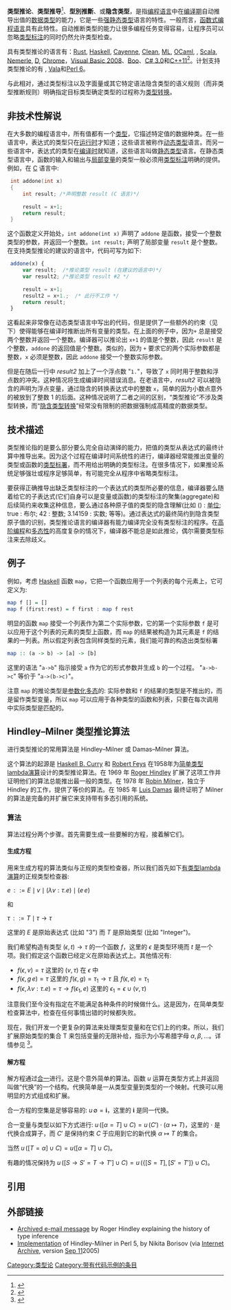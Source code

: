{{NoteTA
|G1 = IT
|1 = zh-cn:类型; zh-tw:型別;
}}{{Type systems}}
'''类型推论'''、'''类型推导'''<ref>{{cite book |author1=祁宇 |title=深入应用C++11：代码优化与工程级应用 |date=2015-5 |publisher=机械工业出版社 |isbn=9787111500698 |accessdate=2020-03-03 |url=https://book.51cto.com/art/201506/480666.htm |archive-date=2020-03-03 |archive-url=https://web.archive.org/web/20200303204623/https://book.51cto.com/art/201506/480666.htm |dead-url=no }}</ref>、'''型別推斷'''、或'''隐含类型'''，是指[[编程语言|编程语言]]中在[[编译期|编译期]]自动推导出值的[[数据类型|数据类型]]的能力，它是一些[[强类型|强]][[静态类型|静态类型]]语言的特性。一般而言，[[函数式编程语言|函数式编程语言]]具有此特性。自动推断类型的能力让很多编程任务变得容易，让程序员可以忽略[[类型标注|类型标注]]的同时仍然允许类型检查。

具有类型推论的语言有：[[Rust|Rust]], [[Haskell|Haskell]], [[Cayenne|Cayenne]], [[Clean_(编程语言)|Clean]], [[ML语言|ML]], [[OCaml|OCaml]], {{en-link|Epigram (编程语言)|Epigram (programming language)|Epigram}}, [[Scala|Scala]], [[Nemerle|Nemerle]], [[D语言|D]], [[Google_Chrome|Chrome]]，[[Visual_Basic_2008|Visual Basic 2008]]、[[Boo|Boo]]、[[C_Sharp|C# 3.0]]和[[C++11|C++11]]<ref>{{Cite web |url=http://www.artima.com/cppsource/cpp0x.html |title=C++0x |access-date=2007-11-02 |archive-date=2020-11-09 |archive-url=https://web.archive.org/web/20201109042832/https://www.artima.com/cppsource/cpp0x.html |dead-url=no }}</ref>。计划支持类型推论的有 {{en-link|Fortress (编程语言)|Fortress (programming language)|Fortress}}, [[Vala|Vala]]和[[Perl_6|Perl 6]]。

与此相对，通过类型标注以及字面量或其它特定语法隐含类型的语义规则（而非类型推断规则）明确指定目标类型确定类型的过程称为[[类型转换|类型转换]]。

==非技术性解说==
在大多数的编程语言中，所有值都有一个[[数据类型|类型]]，它描述特定值的数据种类。在一些语言中，表达式的类型只在[[執行期|运行时]]才知道；这些语言被称作[[动态类型|动态类型]]语言。而另一些语言中，表达式的类型在[[编译时|编译时]]就知道，这些语言叫做[[静态类型|静态类型]]语言。在静态类型语言中，函数的输入和输出与[[局部变量|局部变量]]的类型一般必须用[[类型标注|类型标注]]明确的提供。例如，在 [[C语言|C]] 语言中:
<syntaxhighlight lang="c">
 int addone(int x)
 {
     int result; /*声明整数 result (C 语言)*/
 
     result = x+1;
     return result;
 }
</syntaxhighlight>
这个函数定义开始处，<code>int addone(int x)</code> 声明了 <code>addone</code> 是函数，接受一个整数类型的参数，并返回一个整数。<code>int result;</code> 声明了局部变量 <code>result</code> 是个整数。在支持类型推论的建议的语言中，代码可写为如下:
<syntaxhighlight lang="javascript">
 addone(x) {
     var result;  /*推论类型 result (在建议的语言中)*/
     var result2; /*推论类型 result #2 */
 
     result = x+1;
     result2 = x+1.;  /* 此行不工作 */
     return result;
 }
</syntaxhighlight>
这看起来非常像在动态类型语言中写出的代码，但是提供了一些额外的约束（见下）使得能够在编译时推断出所有变量的类型。在上面的例子中，因为<code>+</code> 总是接受两个整数并返回一个整数。编译器可以推论出 <code>x+1</code> 的值是个整数，因此 <code>result</code> 是个整数，<code>addone</code> 的返回值是个整数。类似的，因为 <code>+</code> 要求它的两个实际参数都是整数，<code>x</code> 必须是整数，因此 <code>addone</code> 接受一个整数实际参数。

但是在随后一行中 ''result2'' 加上了一个浮点数 "<code>1.</code>"，导致了 <code>x</code> 同时用于整数和浮点数的冲突。这种情况将生成编译时间错误消息。在老语言中，''result2'' 可以被隐含的声明为浮点变量，通过隐含的转换表达式中的整数 <code>x</code>，简单的因为小数点意外的被放到了整数 1 的后面。这种情况说明了二者之间的区别，“类型推论”不涉及类型转换，而“[[隐含类型转换|隐含类型转换]]”经常没有限制的把数据强制成高精度的数据类型。

==技术描述==

类型推论指的是要么部分要么完全自动演绎的能力，把值的类型从表达式的最终计算中推导出来。因为这个过程在编译时间系统性的进行，编译器经常能推出变量的类型或函数的[[类型标署|类型标署]]，而不用给出明确的类型标注。在很多情况下，如果推论系统足够强壮或程序足够简单，有可能完全从程序中省略类型标注。

要获得正确推导出缺乏类型标注的一个表达式的类型所必要的信息，编译器要么随着给它的子表达式(它们自身可以是变量或函数)的类型标注的聚集(aggregate)和后续简约来收集这种信息，要么通过各种原子值的类型的隐含理解(比如 () : [[单位类型|单位]]; true : 布尔; 42 : 整数; 3.14159 : 实数; 等等)。通过表达式的最终简约到隐含类型原子值的识别，类型推论语言的编译器有能力编译完全没有类型标注的程序。在[[高阶编程|高阶编程]]和[[多态性|多态性]]的高度复杂的情况下，编译器不能总是如此推论，偶尔需要类型标注来去除歧义。

==例子==

例如，考虑 [[Haskell|Haskell]] 函数 <code>map</code>，它把一个函数应用于一个列表的每个元素上，它可定义为:
<syntaxhighlight lang="haskell">
map f [] = []
map f (first:rest) = f first : map f rest
</syntaxhighlight>
明显的函数 <code>map</code> 接受一个列表作为第二个实际参数，它的第一个实际参数 <code>f</code> 是可以应用于这个列表的元素的类型上函数，而 <code>map</code> 的结果被构造为其元素是 <code>f</code> 的结果的一列表。所以假定列表包含同样类型的元素，我们能可靠的构造出类型标署
<syntaxhighlight lang="haskell">
map :: (a -> b) -> [a] -> [b]
</syntaxhighlight>
这里的语法 "<code>a->b</code>" 指示接受 <code>a</code> 作为它的形式参数并生成 <code>b</code> 的一个过程。 "<code>a->b->c</code>" 等价于 "<code>a->(b->c)</code>"。

注意 <code>map</code> 的推论类型是[[类型多态性|参数化多态]]的: 实际参数和 <code>f</code> 的结果的类型是不推出的，而是留作类型变量，所以 <code>map</code> 可以应用于各种类型的函数和列表，只要在每次调用中实际类型是匹配的。

==Hindley–Milner 类型推论算法==

进行类型推论的常用算法是 Hindley–Milner 或 Damas–Milner 算法。

这个算法的起源是 [[Haskell_B._Curry|Haskell B. Curry]] 和 [[Robert_Feys|Robert Feys]] 在1958年为[[简单类型lambda演算|简单类型lambda演算]]设计的类型推论算法。在 1969 年 [[Roger_Hindley|Roger Hindley]] 扩展了这项工作并证明他们的算法总能推出最一般的类型。在 1978 年 [[Robin_Milner|Robin Milner]]，独立于 Hindley 的工作，提供了等价的算法。在 1985 年 [[Luis_Damas|Luis Damas]] 最终证明了 Milner 的算法是完备的并扩展它来支持带有多态引用的系统。

===算法===

算法过程分两个步骤。首先需要生成一些要解的方程，接着解它们。
====生成方程====

用来生成方程的算法类似与正规的类型检查器，所以我们首先如下[[有类型lambda演算|有类型lambda演算]]的正规类型检查器:

<math>e \, ::= E \mid v \mid (\lambda v:\tau. e) \mid (e\, e)</math>

和

<math>\tau \, ::= T \mid \tau \to \tau </math>

这里的 <math>E</math> 是原始表达式 (比如 "3") 而 <math>T</math> 是原始类型 (比如 "Integer")。

我们希望构造有类型 <math>(\epsilon, t) \to \tau</math> 的一个函数 <math>f</math>，这里的 <math>\epsilon</math> 是类型环境而 <math>t</math> 是一个项。我们假定这个函数已经定义在原始表达式上。其他情况有:

* <math>f(\epsilon, v) = \tau</math> 这里的 <math>(v, \tau)</math> 在 <math>\epsilon</math> 中
* <math>f(\epsilon, g\, e) = \tau</math> 这里的 <math>f(\epsilon, g) = \tau_1 \to \tau</math> 且 <math>f(\epsilon, e) = \tau_1</math>
* <math>f(\epsilon, \lambda v:\tau. e) = \tau \to f(\epsilon_1, e)</math> 这里的 <math>\epsilon_1 = \epsilon \cup (v, \tau)</math>

注意我们至今没有指定在不能满足各种条件的时候做什么。这是因为，在简单类型检查算法中，检查在任何事情出错的时候都失败。

现在，我们开发一个更复杂的算法来处理类型变量和在它们上的约束。所以，我们扩展原始类型的集合 T 来包括变量的无限补给，指示为小写希腊字母 <math>\alpha, \beta, ...</math>。详情参见 <ref>{{cite book | author=[[Benjamin_C._Pierce|Pierce, Benjamin C.]] | title=Types and Programming Languages | publisher=MIT Press | year=2002 | id=ISBN 0-262-16209-1
}}</ref>。

====解方程====

解方程通过[[合一|合一]]进行。这是个意外简单的算法。函数 <math>u</math> 运算在类型方式上并返回叫做“代换”的一个结构。代换简单是一从类型变量到类型的一个映射。代换可以用明显的方式组成和扩展。

合一方程的空集是足够容易的: <math>u\, \emptyset = \mathbf{i}</math>，这里的 <math>\mathbf{i}</math> 是同一代换。

合一变量与类型以如下方式进行: <math>u\, ([\alpha = T] \cup C) = u\, (C') \cdot (\alpha \mapsto T)</math>，这里的 <math>\cdot</math> 是代换合成算子，而 <math>C'</math> 是保持约束 <math>C</math> 于应用到它的新代换 <math>\alpha \mapsto T</math> 的集合。

当然 <math>u\, ([T = \alpha] \cup C) = u ([\alpha = T] \cup C)</math>。

有趣的情况保持为 <math>u\, ([S \to S' = T \to T']\cup C) = u \, (\{[S = T], [S' = T']\}\cup C)</math>。

==引用==
{{reflist}}

==外部链接==
*[http://www.cis.upenn.edu/~bcpierce/types/archives/1988/msg00042.html Archived e-mail message] {{Wayback|url=http://www.cis.upenn.edu/~bcpierce/types/archives/1988/msg00042.html |date=20210206063046 }} by Roger Hindley explaining the history of type inference
*[https://web.archive.org/web/20050911123640/http://www.cs.berkeley.edu/~nikitab/courses/cs263/hm.html Implementation] of Hindley-Milner in Perl 5, by Nikita Borisov (via [[Internet_Archive|Internet Archive]], version [[Sep_11|Sep 11]]2005)

[[Category:类型论|Category:类型论]]
[[Category:带有代码示例的条目|Category:带有代码示例的条目]]